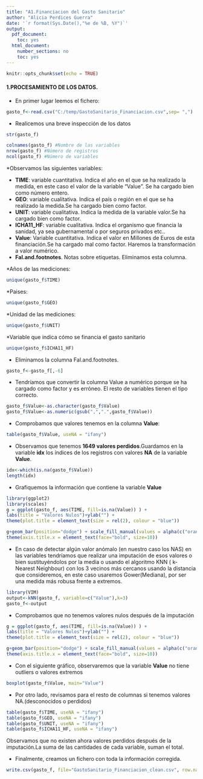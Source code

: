 ---
title: "A1.Financiacion del Gasto Sanitario"
author: "Alicia Perdices Guerra"
date: '`r format(Sys.Date(),"%e de %B, %Y")`'
output:
  pdf_document:
    toc: yes
  html_document:
    number_sections: no
    toc: yes
---

```{r setup, include=FALSE}
knitr::opts_chunk$set(echo = TRUE)
```

#### **1.PROCESAMIENTO DE LOS DATOS.**

* En primer lugar leemos el fichero:

```{r}
gasto_f<-read.csv("C:/temp/GastoSanitario_Financiacion.csv",sep= ",")
```
 
* Realicemos una breve inspección de los datos

```{r}
str(gasto_f)
```

```{r}
colnames(gasto_f) #Nombre de las variables
nrow(gasto_f) #Número de registros
ncol(gasto_f) #Número de variables
```

*Observamos las siguientes variables:

  * **TIME**: variable cuantitativa. Indica el año en el que se ha realizado la medida, en este caso el valor de la variable "Value". Se ha cargado bien como número entero.
  * **GEO**: variable cualitativa. Indica el país o región en el que se ha realizado la medida.Se ha cargado bien como factor.
  * **UNIT**: variable cualitativa. Indica la medida de la variable valor.Se ha cargado bien como factor.
  * **ICHA11_HF**: variable cualitativa. Indica el organismo que financia la sanidad, ya sea gubernamental o por seguros privados etc..
  * **Value**: Variable cuantitativa. Indica el valor en Millones de Euros de esta financiación.Se ha cargado mal como factor. Haremos la transformación a valor numérico.
  * **Fal.and.footnotes**. Notas sobre etiquetas. Eliminamos esta columna.

*Años de las mediciones:

```{r}
unique(gasto_f$TIME)
```

*Paises:

```{r}
unique(gasto_f$GEO)
```

*Unidad de las mediciones:

```{r}
unique(gasto_f$UNIT)
```

*Variable que indica cómo se financia el gasto sanitario

```{r}
unique(gasto_f$ICHA11_HF)
```

* Eliminamos la columna Fal.and.footnotes.

```{r}
gasto_f<-gasto_f[,-6]
```

* Tendríamos que convertir la columna Value a numérico porque se ha cargado como factor y es erróneo. El resto de variables tienen el tipo correcto.

```{r}
gasto_f$Value<-as.character(gasto_f$Value)
gasto_f$Value<-as.numeric(gsub(",",".",gasto_f$Value))
```

* Comprobamos que valores tenemos en la columna **Value**:

```{r}
table(gasto_f$Value, useNA = "ifany")
```

* Observamos que tenemos **1649 valores perdidos**.Guardamos en la variable **idx** los índices de los registros con valores **NA** de la variable **Value**.

```{r}
idx<-which(is.na(gasto_f$Value))
length(idx)

```

* Grafiquemos la información que contiene la variable **Value**

```{r}
library(ggplot2)
library(scales)
g = ggplot(gasto_f, aes(TIME, fill=is.na(Value)) ) +
labs(title = "Valores Nulos")+ylab("") +
theme(plot.title = element_text(size = rel(2), colour = "blue"))

g+geom_bar(position="dodge") + scale_fill_manual(values = alpha(c("orange", "blue"), 1)) +
theme(axis.title.x = element_text(face="bold", size=10)) 
```

* En caso de detectar algún valor anómalo (en nuestro caso los NAS) en las variables tendríamos que realizar una imputación de esos valores o bien sustituyéndolos por la media o usando el algoritmo KNN ( k-Nearest Neighbour) con los 3 vecinos más cercanos usando la distancia que consideremos, en este caso usaremos Gower(Mediana), por ser una medida más robusa frente a extremos.

```{r}
library(VIM)
output<-kNN(gasto_f, variable=c("Value"),k=3) 
gasto_f<-output
```

* Comprobamos que no tenemos valores nulos después de la imputación

```{r}
g = ggplot(gasto_f, aes(TIME, fill=is.na(Value)) ) +
labs(title = "Valores Nulos")+ylab("") +
theme(plot.title = element_text(size = rel(2), colour = "blue"))

g+geom_bar(position="dodge") + scale_fill_manual(values = alpha(c("orange", "blue"), 1)) +
theme(axis.title.x = element_text(face="bold", size=10)) 
```

* Con el siguiente gráfico, observaremos que la variable **Value** no tiene outliers o valores extremos

```{r}
boxplot(gasto_f$Value, main="Value")
```

* Por otro lado, revisamos para el resto de columnas si tenemos valores NA.(desconocidos o perdidos)

```{r}
table(gasto_f$TIME, useNA = "ifany")
table(gasto_f$GEO, useNA = "ifany")
table(gasto_f$UNIT, useNA = "ifany")
table(gasto_f$ICHA11_HF, useNA = "ifany")
```

Observamos que no existen ahora valores perdidos después de la imputación.La suma de las cantidades de cada variable, suman el total.

* Finalmente, creamos un fichero con toda la información corregida.

```{r}
write.csv(gasto_f, file="GastoSanitario_Financiacion_clean.csv", row.names = FALSE)
```

